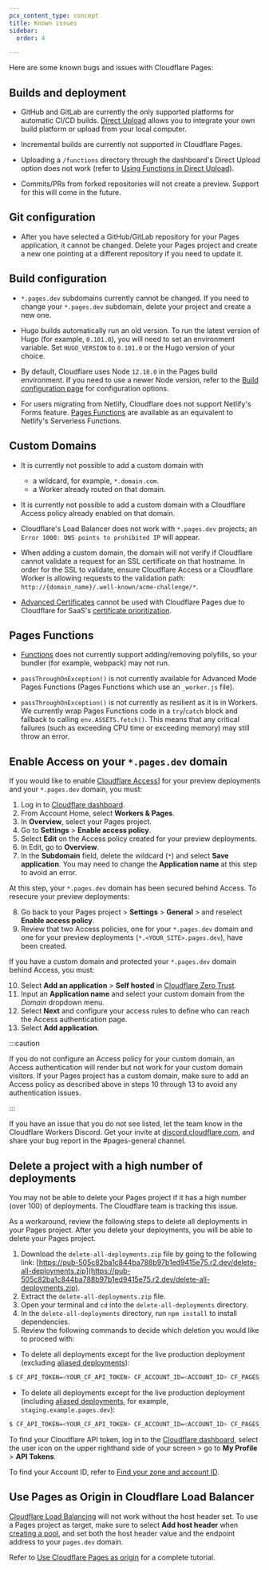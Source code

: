 ```yaml
---
pcx_content_type: concept
title: Known issues
sidebar:
  order: 4

---
```


Here are some known bugs and issues with Cloudflare Pages:

## Builds and deployment

* GitHub and GitLab are currently the only supported platforms for automatic CI/CD builds. [Direct Upload](/pages/get-started/direct-upload/) allows you to integrate your own build platform or upload from your local computer.

* Incremental builds are currently not supported in Cloudflare Pages.

* Uploading a `/functions` directory through the dashboard's Direct Upload option does not work (refer to [Using Functions in Direct Upload](/pages/get-started/direct-upload/#functions)).

* Commits/PRs from forked repositories will not create a preview. Support for this will come in the future.

## Git configuration

* After you have selected a GitHub/GitLab repository for your Pages application, it cannot be changed. Delete your Pages project and create a new one pointing at a different repository if you need to update it.

## Build configuration

* `*.pages.dev` subdomains currently cannot be changed. If you need to change your `*.pages.dev` subdomain, delete your project and create a new one.

* Hugo builds automatically run an old version. To run the latest version of Hugo (for example, `0.101.0`), you will need to set an environment variable. Set `HUGO_VERSION` to `0.101.0` or the Hugo version of your choice.

* By default, Cloudflare uses Node `12.18.0` in the Pages build environment. If you need to use a newer Node version, refer to the [Build configuration page](/pages/configuration/build-configuration/) for configuration options.

* For users migrating from Netlify, Cloudflare does not support Netlify's Forms feature. [Pages Functions](/pages/functions/) are available as an equivalent to Netlify's Serverless Functions.

## Custom Domains

* It is currently not possible to add a custom domain with

  * a wildcard, for example, `*.domain.com`.
  * a Worker already routed on that domain.

* It is currently not possible to add a custom domain with a Cloudflare Access policy already enabled on that domain.

* Cloudflare's Load Balancer does not work with `*.pages.dev` projects; an `Error 1000: DNS points to prohibited IP` will appear.

* When adding a custom domain, the domain will not verify if Cloudflare cannot validate a request for an SSL certificate on that hostname. In order for the SSL to validate, ensure Cloudflare Access or a Cloudflare Worker is allowing requests to the validation path: `http://{domain_name}/.well-known/acme-challenge/*`.

* [Advanced Certificates](/ssl/edge-certificates/advanced-certificate-manager/) cannot be used with Cloudflare Pages due to Cloudflare for SaaS's [certificate prioritization](/ssl/reference/certificate-and-hostname-priority/).

## Pages Functions

* [Functions](/pages/functions/) does not currently support adding/removing polyfills, so your bundler (for example, webpack) may not run.

* `passThroughOnException()` is not currently available for Advanced Mode Pages Functions (Pages Functions which use an `_worker.js` file).

* `passThroughOnException()` is not currently as resilient as it is in Workers. We currently wrap Pages Functions code in a `try`/`catch` block and fallback to calling `env.ASSETS.fetch()`. This means that any critical failures (such as exceeding CPU time or exceeding memory) may still throw an error.

## Enable Access on your `*.pages.dev` domain

If you would like to enable [Cloudflare Access](https://www.cloudflare.com/teams-access/)] for your preview deployments and your `*.pages.dev` domain, you must:

1. Log in to [Cloudflare dashboard](https://dash.cloudflare.com/login).
2. From Account Home, select **Workers & Pages**.
3. In **Overview**, select your Pages project.
4. Go to **Settings** > **Enable access policy**.
5. Select **Edit** on the Access policy created for your preview deployments.
6. In Edit, go to **Overview**.
7. In the **Subdomain** field, delete the wildcard (`*`) and select **Save application**. You may need to change the **Application name** at this step to avoid an error.

At this step, your `*.pages.dev` domain has been secured behind Access. To resecure your preview deployments:

8. Go back to your Pages project > **Settings** > **General** > and reselect **Enable access policy**.
9. Review that two Access policies, one for your `*.pages.dev` domain and one for your preview deployments (`*.<YOUR_SITE>.pages.dev`), have been created.

If you have a custom domain and protected your `*.pages.dev` domain behind Access, you must:

10. Select **Add an application** > **Self hosted** in [Cloudflare Zero Trust](https://one.dash.cloudflare.com/).
11. Input an **Application name** and select your custom domain from the *Domain* dropdown menu.
12. Select **Next** and configure your access rules to define who can reach the Access authentication page.
13. Select **Add application**.

:::caution


If you do not configure an Access policy for your custom domain, an Access authentication will render but not work for your custom domain visitors. If your Pages project has a custom domain, make sure to add an Access policy as described above in steps 10 through 13 to avoid any authentication issues.


:::

If you have an issue that you do not see listed, let the team know in the Cloudflare Workers Discord. Get your invite at [discord.cloudflare.com](https://discord.cloudflare.com), and share your bug report in the #pages-general channel.

## Delete a project with a high number of deployments

You may not be able to delete your Pages project if it has a high number (over 100) of deployments. The Cloudflare team is tracking this issue.

As a workaround, review the following steps to delete all deployments in your Pages project. After you delete your deployments, you will be able to delete your Pages project.

1. Download the `delete-all-deployments.zip` file by going to the following link: [https://pub-505c82ba1c844ba788b97b1ed9415e75.r2.dev/delete-all-deployments.zip](https://pub-505c82ba1c844ba788b97b1ed9415e75.r2.dev/delete-all-deployments.zip).
2. Extract the `delete-all-deployments.zip` file.
3. Open your terminal and `cd` into the `delete-all-deployments` directory.
4. In the `delete-all-deployments` directory, run `npm install` to install dependencies.
5. Review the following commands to decide which deletion you would like to proceed with:

* To delete all deployments except for the live production deployment (excluding [aliased deployments](https://developers.cloudflare.com/pages/configuration/preview-deployments/#preview-aliases)):

```sh
$ CF_API_TOKEN=<YOUR_CF_API_TOKEN> CF_ACCOUNT_ID=<ACCOUNT_ID> CF_PAGES_PROJECT_NAME=<PROJECT_NAME> npm start
```

* To delete all deployments except for the live production deployment (including [aliased deployments](https://developers.cloudflare.com/pages/configuration/preview-deployments/#preview-aliases), for example, `staging.example.pages.dev`):

```sh
$ CF_API_TOKEN=<YOUR_CF_API_TOKEN> CF_ACCOUNT_ID=<ACCOUNT_ID> CF_PAGES_PROJECT_NAME=<PROJECT_NAME> CF_DELETE_ALIASED_DEPLOYMENTS=true npm start
```

To find your Cloudflare API token, log in to the [Cloudflare dashboard](https://dash.cloudflare.com), select the user icon on the upper righthand side of your screen > go to **My Profile** > **API Tokens**.

To find your Account ID, refer to [Find your zone and account ID](/fundamentals/setup/find-account-and-zone-ids/).

## Use Pages as Origin in Cloudflare Load Balancer

[Cloudflare Load Balancing](/load-balancing/) will not work without the host header set. To use a Pages project as target, make sure to select **Add host header** when [creating a pool](/load-balancing/pools/create-pool/#create-a-pool), and set both the host header value and the endpoint address to your `pages.dev` domain.

Refer to [Use Cloudflare Pages as origin](/load-balancing/pools/cloudflare-pages-origin/) for a complete tutorial.
